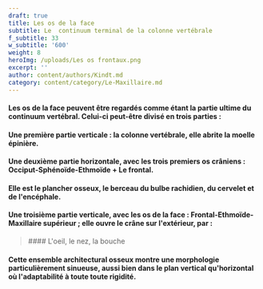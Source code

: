 ```yaml
---
draft: true
title: Les os de la face
subtitle: Le  continuum terminal de la colonne vertébrale
f_subtitle: 33
w_subtitle: '600'
weight: 8
heroImg: /uploads/Les os frontaux.png
excerpt: ''
author: content/authors/Kindt.md
category: content/category/Le-Maxillaire.md
---
```


#### Les os de la face peuvent être regardés comme étant la partie ultime du continuum vertébral. Celui-ci peut-être divisé en trois parties :

<Space height={4} />

#### Une première partie **verticale** : la colonne vertébrale, elle abrite la moelle épinière.

<Space height={5} />

#### Une deuxième partie **horizontale,** avec les trois premiers os crâniens : Occiput-Sphénoïde-Ethmoïde + Le frontal.

#### Elle est le plancher osseux, le berceau du bulbe rachidien, du cervelet et de l'encéphale.

<Space height={15} />

#### Une troisième partie **verticale**, avec les os de la face : Frontal-Ethmoïde-Maxillaire supérieur ; elle ouvre le crâne sur l'extérieur, par  :

<Space height={15} />

<BlockQuote position="center">
  #### L'oeil, le nez, la bouche
</BlockQuote>

<Space height={30} />

#### Cette ensemble architectural osseux montre une morphologie particulièrement sinueuse, aussi bien dans le plan vertical qu'horizontal où l'adaptabilité  à toute toute rigidité.
